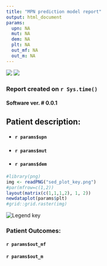 ```yaml
---
title: "MPN prediction model report"
output: html_document
params:
  upn: NA
  mut: NA
  dem: NA
  plt: NA
  out_mf: NA
  out_m: NA
---
```

![](sanger_logo.png)
![](line.png)


### Report created on `r Sys.time()`

#### Software ver. # 0.0.1

## Patient description:

* #### `r params$upn`

* #### `r params$mut`

* #### `r params$dem`


```r
#library(png)
img <- readPNG("sed_plot_key.png")
#par(mfrow=c(1,2))
layout(matrix(c(1,1,1,2), 1, 2))
newdataplot(params$plt)
#grid::grid.raster(img)

```
![Legend key](sed_plot_key.png) <!-- need to figure out how to move it to the left! -->

### Patient Outcomes:

#### `r params$out_mf`
#### `r params$out_m`


